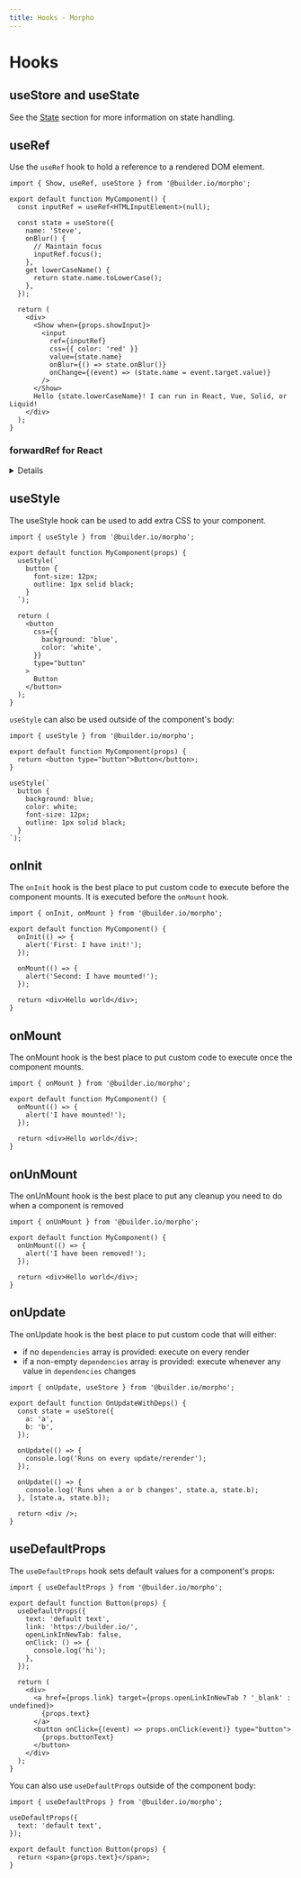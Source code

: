 ```yaml
---
title: Hooks - Morpho
---
```


# Hooks

## useStore and useState

See the [State](/docs/components#state) section for more information on state handling.

## useRef

Use the `useRef` hook to hold a reference to a rendered DOM element.

```tsx
import { Show, useRef, useStore } from '@builder.io/morpho';

export default function MyComponent() {
  const inputRef = useRef<HTMLInputElement>(null);

  const state = useStore({
    name: 'Steve',
    onBlur() {
      // Maintain focus
      inputRef.focus();
    },
    get lowerCaseName() {
      return state.name.toLowerCase();
    },
  });

  return (
    <div>
      <Show when={props.showInput}>
        <input
          ref={inputRef}
          css={{ color: 'red' }}
          value={state.name}
          onBlur={() => state.onBlur()}
          onChange={(event) => (state.name = event.target.value)}
        />
      </Show>
      Hello {state.lowerCaseName}! I can run in React, Vue, Solid, or Liquid!
    </div>
  );
}
```

### forwardRef for React

<details>

In React you may need to wrap your component with `forwardRef` to provide direct access to an element (`input` for example). You can do this by using using a `prop` value as the `ref`

_Morpho input_

```tsx
export default function MyInput(props) {
  return <input ref={props.inputRef} />;
}
```

_Morpho output_

```tsx
import { forwardRef } from 'react';

export default forwardRef(function MyInput(props, inputRef) {
  return <input ref={inputRef} />;
});
```

<hr />
</details>

## useStyle

The useStyle hook can be used to add extra CSS to your component.

```tsx
import { useStyle } from '@builder.io/morpho';

export default function MyComponent(props) {
  useStyle(`
    button {
      font-size: 12px;
      outline: 1px solid black;
    }
  `);

  return (
    <button
      css={{
        background: 'blue',
        color: 'white',
      }}
      type="button"
    >
      Button
    </button>
  );
}
```

`useStyle` can also be used outside of the component's body:

```tsx
import { useStyle } from '@builder.io/morpho';

export default function MyComponent(props) {
  return <button type="button">Button</button>;
}

useStyle(`
  button {
    background: blue;
    color: white;
    font-size: 12px;
    outline: 1px solid black;
  }
`);
```

## onInit

The `onInit` hook is the best place to put custom code to execute before the component mounts. It is executed before the `onMount` hook.

```tsx
import { onInit, onMount } from '@builder.io/morpho';

export default function MyComponent() {
  onInit(() => {
    alert('First: I have init!');
  });

  onMount(() => {
    alert('Second: I have mounted!');
  });

  return <div>Hello world</div>;
}
```

## onMount

The onMount hook is the best place to put custom code to execute once the component mounts.

```tsx
import { onMount } from '@builder.io/morpho';

export default function MyComponent() {
  onMount(() => {
    alert('I have mounted!');
  });

  return <div>Hello world</div>;
}
```

## onUnMount

The onUnMount hook is the best place to put any cleanup you need to do when a component is removed

```tsx
import { onUnMount } from '@builder.io/morpho';

export default function MyComponent() {
  onUnMount(() => {
    alert('I have been removed!');
  });

  return <div>Hello world</div>;
}
```

## onUpdate

The onUpdate hook is the best place to put custom code that will either:

- if no `dependencies` array is provided: execute on every render
- if a non-empty `dependencies` array is provided: execute whenever any value in `dependencies` changes

```tsx
import { onUpdate, useStore } from '@builder.io/morpho';

export default function OnUpdateWithDeps() {
  const state = useStore({
    a: 'a',
    b: 'b',
  });

  onUpdate(() => {
    console.log('Runs on every update/rerender');
  });

  onUpdate(() => {
    console.log('Runs when a or b changes', state.a, state.b);
  }, [state.a, state.b]);

  return <div />;
}
```

## useDefaultProps

The `useDefaultProps` hook sets default values for a component's props:

```tsx
import { useDefaultProps } from '@builder.io/morpho';

export default function Button(props) {
  useDefaultProps({
    text: 'default text',
    link: 'https://builder.io/',
    openLinkInNewTab: false,
    onClick: () => {
      console.log('hi');
    },
  });

  return (
    <div>
      <a href={props.link} target={props.openLinkInNewTab ? '_blank' : undefined}>
        {props.text}
      </a>
      <button onClick={(event) => props.onClick(event)} type="button">
        {props.buttonText}
      </button>
    </div>
  );
}
```

You can also use `useDefaultProps` outside of the component body:

```tsx
import { useDefaultProps } from '@builder.io/morpho';

useDefaultProps({
  text: 'default text',
});

export default function Button(props) {
  return <span>{props.text}</span>;
}
```
